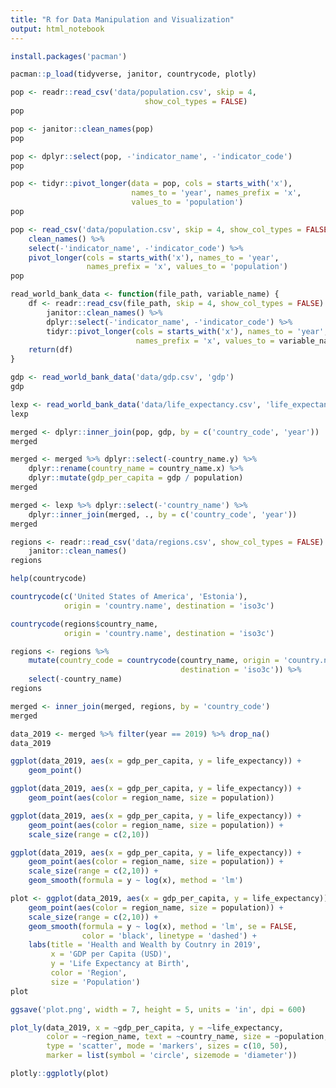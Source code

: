 ```yaml
---
title: "R for Data Manipulation and Visualization"
output: html_notebook
---
```


```r
install.packages('pacman')
```

```r
pacman::p_load(tidyverse, janitor, countrycode, plotly)
```

```r
pop <- readr::read_csv('data/population.csv', skip = 4,
                              show_col_types = FALSE)
pop
```

```r
pop <- janitor::clean_names(pop)
pop
```

```r
pop <- dplyr::select(pop, -'indicator_name', -'indicator_code')
pop
```

```r
pop <- tidyr::pivot_longer(data = pop, cols = starts_with('x'),
                           names_to = 'year', names_prefix = 'x',
                           values_to = 'population')
pop
```

```r
pop <- read_csv('data/population.csv', skip = 4, show_col_types = FALSE) %>%
    clean_names() %>%
    select(-'indicator_name', -'indicator_code') %>%
    pivot_longer(cols = starts_with('x'), names_to = 'year',
                 names_prefix = 'x', values_to = 'population')
pop
```

```r
read_world_bank_data <- function(file_path, variable_name) {
    df <- readr::read_csv(file_path, skip = 4, show_col_types = FALSE) %>%
        janitor::clean_names() %>%
        dplyr::select(-'indicator_name', -'indicator_code') %>%
        tidyr::pivot_longer(cols = starts_with('x'), names_to = 'year',
                            names_prefix = 'x', values_to = variable_name)
    return(df)
}
```

```r
gdp <- read_world_bank_data('data/gdp.csv', 'gdp')
gdp
```

```r
lexp <- read_world_bank_data('data/life_expectancy.csv', 'life_expectancy')
lexp
```
```r
merged <- dplyr::inner_join(pop, gdp, by = c('country_code', 'year'))
merged
```

```r
merged <- merged %>% dplyr::select(-country_name.y) %>% 
    dplyr::rename(country_name = country_name.x) %>%
    dplyr::mutate(gdp_per_capita = gdp / population)
merged
```

```r
merged <- lexp %>% dplyr::select(-'country_name') %>%
    dplyr::inner_join(merged, ., by = c('country_code', 'year'))
merged
```

```r
regions <- readr::read_csv('data/regions.csv', show_col_types = FALSE) %>%
    janitor::clean_names()
regions
```
```r
help(countrycode)
```


```r
countrycode(c('United States of America', 'Estonia'),
            origin = 'country.name', destination = 'iso3c')
```

```r
countrycode(regions$country_name,
            origin = 'country.name', destination = 'iso3c')
```

```r
regions <- regions %>% 
    mutate(country_code = countrycode(country_name, origin = 'country.name',
                                      destination = 'iso3c')) %>%
    select(-country_name)
regions
```

```r
merged <- inner_join(merged, regions, by = 'country_code')
merged
```

```r
data_2019 <- merged %>% filter(year == 2019) %>% drop_na()
data_2019
```

```r
ggplot(data_2019, aes(x = gdp_per_capita, y = life_expectancy)) +
    geom_point()
```

```r
ggplot(data_2019, aes(x = gdp_per_capita, y = life_expectancy)) +
    geom_point(aes(color = region_name, size = population))
```

```r
ggplot(data_2019, aes(x = gdp_per_capita, y = life_expectancy)) +
    geom_point(aes(color = region_name, size = population)) + 
    scale_size(range = c(2,10))
```

```r
ggplot(data_2019, aes(x = gdp_per_capita, y = life_expectancy)) +
    geom_point(aes(color = region_name, size = population)) + 
    scale_size(range = c(2,10)) +
    geom_smooth(formula = y ~ log(x), method = 'lm')
```

```r
plot <- ggplot(data_2019, aes(x = gdp_per_capita, y = life_expectancy)) +
    geom_point(aes(color = region_name, size = population)) + 
    scale_size(range = c(2,10)) +
    geom_smooth(formula = y ~ log(x), method = 'lm', se = FALSE,
                color = 'black', linetype = 'dashed') +
    labs(title = 'Health and Wealth by Coutnry in 2019',
         x = 'GDP per Capita (USD)',
         y = 'Life Expectancy at Birth',
         color = 'Region',
         size = 'Population')
plot
```

```r
ggsave('plot.png', width = 7, height = 5, units = 'in', dpi = 600)
```

```r
plot_ly(data_2019, x = ~gdp_per_capita, y = ~life_expectancy,
        color = ~region_name, text = ~country_name, size = ~population,
        type = 'scatter', mode = 'markers', sizes = c(10, 50),
        marker = list(symbol = 'circle', sizemode = 'diameter'))
```

```r
plotly::ggplotly(plot)
```

